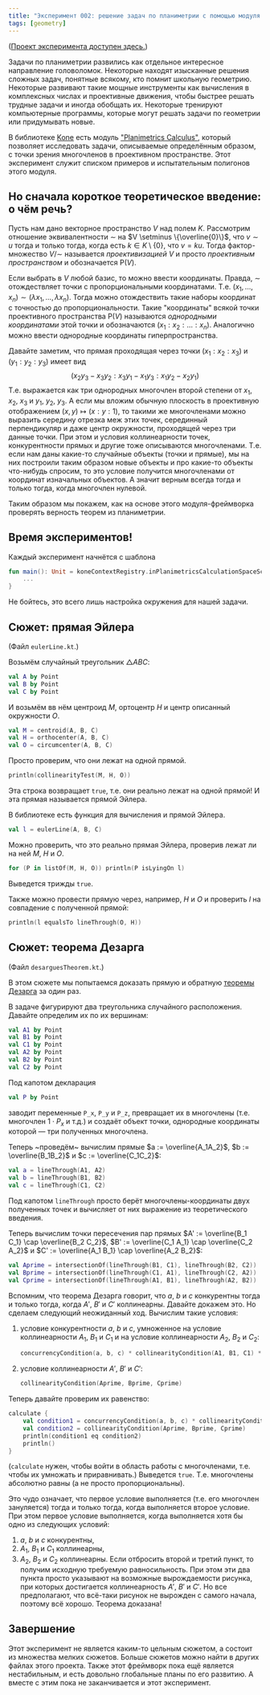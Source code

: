 ```yaml
---
title: "Эксперимент 002: решение задач по планиметрии с помощью модуля \"Planimetrics Calculus\" библиотеки Kone"
tags: [geometry]
---
```


([Проект эксперимента доступен здесь.](https://github.com/lounres/MEDia/experiments/002))

Задачи по планиметрии развились как отдельное интересное направление головоломок.
Некоторые находят изысканные решения сложных задач, понятные всякому, кто помнит школьную геометрию.
Некоторые развивают такие мощные инструменты как вычисления в комплексных числах и проективные движения,
чтобы быстрее решать трудные задачи и иногда обобщать их.
Некоторые тренируют компьютерные программы, которые могут решать задачи по геометрии или придумывать новые.

В библиотеке [Kone](https://lounres.dev/Kone/) есть модуль ["Planimetrics Calculus"](https://lounres.dev/Kone/docs/kone-misc/planimetricsCalculus),
который позволяет исследовать задачи, описываемые определённым образом, с точки зрения многочленов в проективном пространстве.
Этот эксперимент служит списком примеров и испытательным полигонов этого модуля.

## Но сначала короткое теоретическое введение: о чём речь?

Пусть нам дано векторное пространство $V$ над полем $K$.
Рассмотрим отношение эквивалентности $\sim$ на $V \setminus \{\overline{0}\}$,
что $v \sim u$ тогда и только тогда, когда есть $k \in K \setminus \{0\}$, что $v = ku$.
Тогда фактор-множество $V/\sim$ называется *проективизацией $V$* и просто *проективным пространством*
и обозначается $\mathrm{P}(V)$.

Если выбрать в $V$ любой базис, то можно ввести координаты.
Правда, $\sim$ отождествляет точки с пропорциональными координатами.
Т.е. $(x_1, \dots, x_n) \sim (\lambda x_1, \dots, \lambda x_n)$.
Тогда можно отождествить такие наборы координат с точностью до пропорциональности.
Такие "координаты" всякой точки проективного пространства $\mathrm{P}(V)$
называются *однородными координатами* этой точки и обозначаются $(x_1 : x_2 : \dots : x_n)$.
Аналогично можно ввести однородные координаты гиперпространства.

Давайте заметим, что прямая проходящая через точки $(x_1 : x_2 : x_3)$ и $(y_1 : y_2 : y_3)$ имеет вид
$$
    (x_2 y_3 - x_3 y_2 : x_3 y_1 - x_1 y_3 : x_1 y_2 - x_2 y_1)
$$
Т.е. выражается как три однородных многочлен второй степени от $x_1$, $x_2$, $x_3$ и $y_1$, $y_2$, $y_3$.
А если мы вложим обычную плоскость в проективную отображением $(x, y) \mapsto (x : y : 1)$,
то такими же многочленами можно выразить середину отрезка меж этих точек, серединный перпендикуляр
и даже центр окружности, проходящей через три данные точки.
При этом и условия коллинеарности точек, конкурентности прямых и другие тоже описываются многочленами.
Т.е. если нам даны какие-то случайные объекты (точки и прямые), мы на них построили таким образом новые объекты и про какие-то объекты что-нибудь спросим,
то это условие получится многочленами от координат изначальных объектов.
А значит верным всегда тогда и только тогда, когда многочлен нулевой.

Таким образом мы покажем, как на основе этого модуля-фреймворка проверять верность теорем из планиметрии.

## Время экспериментов!

Каждый эксперимент начнётся с шаблона
```kotlin
fun main(): Unit = koneContextRegistry.inPlanimetricsCalculationSpaceScopeFor(rationalType) {
    ...
}
```
Не бойтесь, это всего лишь настройка окружения для нашей задачи.

## Сюжет: прямая Эйлера

(Файл `eulerLine.kt`.)

Возьмём случайный треугольник $\triangle ABC$:
```kotlin
val A by Point
val B by Point
val C by Point
```
И возьмём вв нём центроид $M$, ортоцентр $H$ и центр описанный окружности $O$.
```kotlin
val M = centroid(A, B, C)
val H = orthocenter(A, B, C)
val O = circumcenter(A, B, C)
```
Просто проверим, что они лежат на одной прямой.
```kotlin
println(collinearityTest(M, H, O))
```
Эта строка возвращает `true`, т.е. они реально лежат на одной прямой!
И эта прямая называется прямой Эйлера.

В библиотеке есть функция для вычисления и прямой Эйлера.
```kotlin
val l = eulerLine(A, B, C)
```
Можно проверить, что это реально прямая Эйлера, проверив лежат ли на ней $M$, $H$ и $O$.
```kotlin
for (P in listOf(M, H, O)) println(P isLyingOn l)
```
Выведется трижды `true`.

Также можно провести прямую через, например, $H$ и $O$ и проверить $l$ на совпадение с полученной прямой:
```kotlin
println(l equalsTo lineThrough(O, H))
```

## Сюжет: теорема Дезарга

(Файл `desarguesTheorem.kt`.)

В этом сюжете мы попытаемся доказать прямую и обратную [теоремы Дезарга](https://ru.wikipedia.org/wiki/%D0%A2%D0%B5%D0%BE%D1%80%D0%B5%D0%BC%D0%B0_%D0%94%D0%B5%D0%B7%D0%B0%D1%80%D0%B3%D0%B0) за один раз.

В задаче фигурируют два треугольника случайного расположения. Давайте определим их по их вершинам:
```kotlin
val A1 by Point
val B1 by Point
val C1 by Point
val A2 by Point
val B2 by Point
val C2 by Point
```
Под капотом декларация
```kotlin
val P by Point
```
заводит переменные `P_x`, `P_y` и `P_z`, превращает их в многочлены (т.е. многочлен $1 \cdot P_x$ и т.д.)
и создаёт объект точки, однородные координаты которой &mdash; три полученных многочлена.

Теперь ~проведём~ вычислим прямые $a := \overline{A_1A_2}$, $b := \overline{B_1B_2}$ и $c := \overline{C_1C_2}$:
```kotlin
val a = lineThrough(A1, A2)
val b = lineThrough(B1, B2)
val c = lineThrough(C1, C2)
```
Под капотом `lineThrough` просто берёт многочлены-координаты двух полученных точек и вычисляет от них выражение из теоретического введения.

Теперь вычислим точки пересечения пар прямых $A' := \overline{B_1 C_1} \cap \overline{B_2 C_2}$,
$B' := \overline{C_1 A_1} \cap \overline{C_2 A_2}$ и $C' := \overline{A_1 B_1} \cap \overline{A_2 B_2}$:
```kotlin
val Aprime = intersectionOf(lineThrough(B1, C1), lineThrough(B2, C2))
val Bprime = intersectionOf(lineThrough(C1, A1), lineThrough(C2, A2))
val Cprime = intersectionOf(lineThrough(A1, B1), lineThrough(A2, B2))
```

Вспомним, что теорема Дезарга говорит, что $a$, $b$ и $c$ конкурентны тогда и только тогда, когда $A'$, $B'$ и $C'$ коллинеарны.
Давайте докажем это.
Но сделаем следующий неожиданный ход.
Вычислим такие условия:
1. условие конкурентности $a$, $b$ и $c$, умноженное на условие коллинеарности $A_1$, $B_1$ и $C_1$ и на условие коллинеарности $A_2$, $B_2$ и $C_2$:
    ```kotlin
    concurrencyCondition(a, b, c) * collinearityCondition(A1, B1, C1) * collinearityCondition(A2, B2, C2)
    ```
2. условие коллинеарности $A'$, $B'$ и $C'$:
    ```kotlin
    collinearityCondition(Aprime, Bprime, Cprime)
    ```

Теперь давайте проверим их равенство:
```kotlin
calculate {
    val condition1 = concurrencyCondition(a, b, c) * collinearityCondition(A1, B1, C1) * collinearityCondition(A2, B2, C2)
    val condition2 = collinearityCondition(Aprime, Bprime, Cprime)
    println(condition1 eq condition2)
    println()
}
```
(`calculate` нужен, чтобы войти в область работы с многочленами, т.е. чтобы их умножать и приравнивать.)
Выведется `true`.
Т.е. многочлены абсолютно равны (а не просто пропорциональны).

Это чудо означает, что первое условие выполняется (т.е. его многочлен зануляется) тогда и только тогда, когда
выполняется второе условие.
При этом первое условие выполняется, когда выполняется хотя бы одно из следующих условий:
1. $a$, $b$ и $c$ конкурентны,
2. $A_1$, $B_1$ и $C_1$ коллинеарны,
3. $A_2$, $B_2$ и $C_2$ коллинеарны.
Если отбросить второй и третий пункт, то получим исходную требуемую равносильность.
При этом эти два пункта просто указывают на возможные вырождаемости рисунка, при которых достигается коллинеарность $A'$, $B'$ и $C'$.
Но все предполагают, что всё-таки рисунок не вырожден с самого начала, поэтому всё хорошо.
Теорема доказана!

## Завершение

Этот эксперимент не является каким-то цельным сюжетом, а состоит из множества мелких сюжетов.
Больше сюжетов можно найти в других файлах этого проекта.
Также этот фреймворк пока ещё является нестабильным,
и есть довольно глобальные планы по его развитию.
А вместе с этим пока не заканчивается и этот эксперимент.